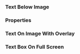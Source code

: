 
<Meta of={HeroStories} />

### Text Below Image

<Canvas className="sbdocs-paddingbottom" of={HeroStories.TextBelowImage} />

### Properties

<ArgTypes />

### Text On Image With Overlay

<Canvas className="sbdocs-nopadding" of={HeroStories.TextOnImageWithOverlay} />

### Text Box On Full Screen

<Canvas className="sbdocs-nopadding" of={HeroStories.TextBoxOnFullScreen} />
